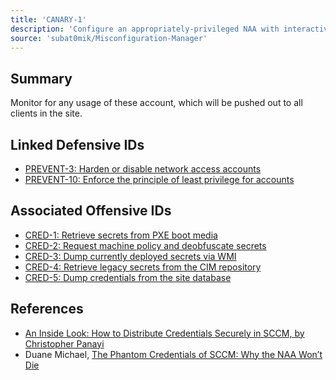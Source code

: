 ```yaml
---
title: 'CANARY-1'
description: 'Configure an appropriately-privileged NAA with interactive logon restricted'
source: 'subat0mik/Misconfiguration-Manager'
---
```


## Summary
Monitor for any usage of these account, which will be pushed out to all clients in the site.

## Linked Defensive IDs
- [PREVENT-3: Harden or disable network access accounts](../../PREVENT/PREVENT-3/prevent-3_description)
- [PREVENT-10: Enforce the principle of least privilege for accounts](../../PREVENT/PREVENT-10/prevent-10_description)

## Associated Offensive IDs
- [CRED-1: Retrieve secrets from PXE boot media](../../../attack-techniques/CRED/CRED-1/cred-1_description)
- [CRED-2: Request machine policy and deobfuscate secrets](../../../attack-techniques/CRED/CRED-2/cred-2_description)
- [CRED-3: Dump currently deployed secrets via WMI](../../../attack-techniques/CRED/CRED-3/cred-3_description)
- [CRED-4: Retrieve legacy secrets from the CIM repository](../../../attack-techniques/CRED/CRED-4/cred-4_description)
- [CRED-5: Dump credentials from the site database](../../../attack-techniques/CRED/CRED-5/cred-5_description)

## References
- [An Inside Look: How to Distribute Credentials Securely in SCCM, by Christopher Panayi](https://www.mwrcybersec.com/an-inside-look-how-to-distribute-credentials-securely-in-sccm)
- Duane Michael, [The Phantom Credentials of SCCM: Why the NAA Won’t Die](https://posts.specterops.io/the-phantom-credentials-of-sccm-why-the-naa-wont-die-332ac7aa1ab9)